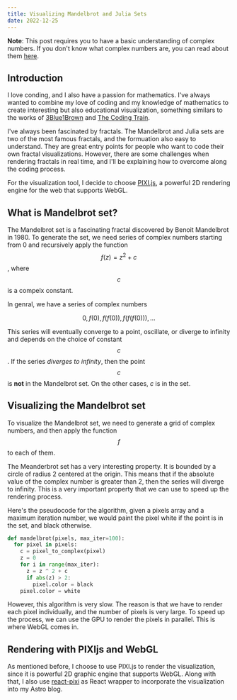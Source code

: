 ```yaml
---
title: Visualizing Mandelbrot and Julia Sets
date: 2022-12-25
---
```


**Note**: This post requires you to have a basic understanding of complex numbers.
If you don't know what complex numbers are, you can read about them [here](https://www.mathsisfun.com/numbers/complex-numbers.html).

## Introduction

I love conding, and I also have a passion for mathematics.
I've always wanted to combine my love of coding and my knowledge of mathematics
to create interesting but also educational visualization, something similars to the works of
 [3Blue1Brown](https://www.youtube.com/@3blue1brown) and [The Coding Train](https://www.youtube.com/@thecodingtrain).

I've always been fascinated by fractals. The Mandelbrot and Julia sets are
two of the most famous fractals, and the formuation also easy to understand. They are great entry points
for people who want to code their own fractal visualizations. However, there are some challenges
when rendering fractals in real time, and I'll be explaining how to overcome along the coding process.

For the visualization tool, I decide to choose [PIXI.js](https://www.pixijs.com/), a powerful 2D rendering engine
for the web that supports WebGL.

## What is Mandelbrot set?

The Mandelbrot set is a fascinating fractal discovered by Benoit Mandelbrot in 1980. 
To generate the set, we need series of complex numbers starting from $0$ and recursively apply the function $$f(z) = z^2 + c$$, where $$c$$ is a compelx constant.

In genral, we have a series of complex numbers 

$$
0, f(0), f(f(0)), f(f(f(0))), \dots
$$

This series will eventually converge to a point, oscillate, or diverge to infinity and depends on the choice of constant $$c$$.
If the series *diverges to infinity*, then the point $$c$$ is **not** in the Mandelbrot set. On the other cases, $c$ is in the set.

## Visualizing the Mandelbrot set

To visualize the Mandelbrot set, we need to generate a grid of complex numbers, and then apply the function $$f$$ to each of them. 

The Meanderbrot set has a very interesting property. It is bounded by a circle of radius 2 centered at the origin. This means that if the absolute value of the complex number is greater than 2, then the series will diverge to infinity.
This is a very important property that we can use to speed up the rendering process.

Here's the pseudocode for the algorithm, given a pixels array and a maximum iteration number, we would paint the pixel white if the point is in the set, and black otherwise.

```python
def mandelbrot(pixels, max_iter=100):
  for pixel in pixels:
    c = pixel_to_complex(pixel)
    z = 0
    for i in range(max_iter):
      z = z ^ 2 + c
      if abs(z) > 2:
        pixel.color = black
    pixel.color = white
```

However, this algorithm is very slow. The reason is that we have to render each pixel individually, and the number of pixels is very large. 
To speed up the process, we can use the GPU to render the pixels in parallel. This is where WebGL comes in.

## Rendering with PIXIjs and WebGL

As mentioned before, I choose to use PIXI.js to render the visualization, since it is powerful 2D graphic engine that supports WebGL.
Along with that, I also use [react-pixi](https://www.pixijs.com/) as React wrapper to incorporate the visualization into my Astro blog.

